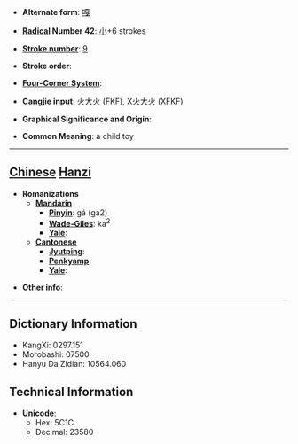 * '''Alternate form''': [[嘎]]

* '''[[Wiktionary:Chinese radical index| Radical]] Number 42''': [[Wiktionary:Chinese radical index 小|小]]+6 strokes

* '''[[Wiktionary:Chinese total strokes index|Stroke number]]''': [[Wiktionary:Chinese total strokes index 9|9]]

* '''Stroke order''': 

* '''[[Wiktionary:Chinese four corner index|Four-Corner System]]''': 

* '''[[Wiktionary:Chinese Cangjie index|Cangjie input]]''': 火大火 (FKF), X火大火 (XFKF)

* '''Graphical Significance and Origin''': 

* '''Common Meaning''': a child toy

----

== [[Chinese]] [[Hanzi]] ==

* '''Romanizations'''
** '''[[Mandarin]]'''
*** '''[[Pinyin]]''': gá (ga2)
*** '''[[Wade-Giles]]''': ka<sup>2</sup>
*** '''[[Yale]]''': 
** '''[[Cantonese]]'''
*** '''[[Jyutping]]''':
*** '''[[Penkyamp]]''': 
*** '''[[Yale]]''': 

* '''Other info''': 

----

== Dictionary Information ==

* KangXi: 0297.151
* Morobashi: 07500
* Hanyu Da Zidian: 10564.060

== Technical Information ==

* '''Unicode''':
** Hex: 5C1C
** Decimal: 23580